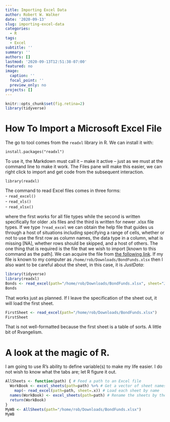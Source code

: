 ```yaml
---
title: Importing Excel Data
author: Robert W. Walker
date: '2020-09-13'
slug: importing-excel-data
categories:
  - R
tags:
  - Excel
subtitle: ''
summary: ''
authors: []
lastmod: '2020-09-13T12:51:38-07:00'
featured: no
image:
  caption: ''
  focal_point: ''
  preview_only: no
projects: []
---
```



```r
knitr::opts_chunk$set(fig.retina=2)
library(tidyverse)
```

# How To Import a Microsoft Excel File

The go to tool comes from the `readxl` library in R.  We can install it with:

```
install.packages("readxl")
```

To use it, the Markdown must call it -- make it active -- just as we must at the command line to make it work.  The Files pane will make this easier, we can right click to import and get code from the subsequent interaction.

```
library(readxl)
```

The command to read Excel files comes in three forms:  
- `read_excel()`  
- `read_xls()`  
- `read_xlsx()`  

where the first works for all file types while the second is written specifically for older .xls files and the third is written for newer .xlsx file types.  If we type `?read_excel` we can obtain the help file that guides us through a host of situations including specifying a range of cells, whether or not to use the first row as column names, the data type in a column, what is missing [NA], whether rows should be skipped, and a host of others.  The one thing that is required is the file that we wish to import [known to this command as the path].  We can acquire the file from [the following link](https://github.com/robertwwalker/DADMStuff/raw/master/BondFunds.xlsx).  If my file is known to my computer as `/home/rob/Downloads/BondFunds.xlsx` then I also want to be careful about the sheet, in this case, it is *JustData*:

```r
library(tidyverse)
library(readxl)
Bonds <- read_excel(path="/home/rob/Downloads/BondFunds.xlsx", sheet="JustData")
Bonds
```

That works just as planned.  If I leave the specification of the sheet out, it will load the first sheet.

```r
FirstSheet <- read_excel(path="/home/rob/Downloads/BondFunds.xlsx")
FirstSheet
```

That is not well-formatted because the first sheet is a table of sorts.  A little bit of Rvangelism.

# A look at the magic of R.

I am going to use R's ability to define variable(s) to make my life easier.  I do not wish to know what the tabs are; let R figure it out.  

```r
AllSheets <- function(path) { # Feed a path to an Excel file
  WorkBook <- excel_sheets(path=path) %>% # Get a vector of sheet names
    map(~ read_excel(path=path, sheet=.x)) # Load each sheet by name
  names(WorkBook) <- excel_sheets(path=path) # Rename the sheets by their names
  return(WorkBook)
}
MyWB <- AllSheets(path="/home/rob/Downloads/BondFunds.xlsx")
MyWB
```
